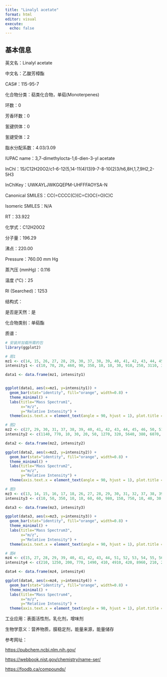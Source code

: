 ```yaml
---
title: "Linalyl acetate"
format: html
editor: visual
execute: 
  echo: false
---
```


## 基本信息

英文名：Linalyl acetate

中文名：乙酸芳樟酯

CAS#：115-95-7

化合物分类：萜类化合物，单萜(Monoterpenes)

环数：0

芳香环数：0

氢键供体：0

氢键受体：2

脂水分配系数：4.03/3.09

IUPAC name：3,7-dimethylocta-1,6-dien-3-yl acetate

InChl：1S/C12H20O2/c1-6-12(5,14-11(4)13)9-7-8-10(2)3/h6,8H,1,7,9H2,2-5H3

InChlKey：UWKAYLJWKGQEPM-UHFFFAOYSA-N

Canonical SMILES：CC(=CCCC(C)(C=C)OC(=O)C)C

Isomeric SMILES：N/A

RT：33.922

化学式：C12H20O2

分子量：196.29

沸点：220.00

Pressure：760.00 mm Hg

蒸汽压 (mmHg)：0.116

温度 (℃)：25

RI (Searched)：1253

结构式：

是否是天然：是

化合物类别：单萜酯

质谱：

```r
# 安装并加载所需的包
library(ggplot2)

# 图1
mz1 <- c(14, 15, 26, 27, 28, 29, 30, 37, 38, 39, 40, 41, 42, 43, 44, 45, 50, 51, 52, 53, 54, 55, 56, 57, 58, 61, 62, 63, 64, 65, 66, 67, 68, 69, 70, 71, 72, 74, 75, 77, 78, 79, 80, 81, 82, 83, 84, 85, 86, 89, 91, 92, 93, 94, 95, 96, 97, 98, 103, 104, 105, 106, 107, 108, 109, 110, 111, 112, 113, 114, 115, 117, 119, 120, 121, 122, 123, 124, 125, 126, 127, 135, 136, 137, 138, 139, 140, 151, 153, 154, 155, 196)
intensity1 <- c(10, 70, 20, 460, 90, 350, 10, 10, 30, 910, 250, 3110, 320, 5660, 160, 70, 50, 180, 120, 920, 150, 1820, 160, 100, 50, 30, 10, 50, 10, 250, 110, 1470, 1000, 2630, 220, 1870, 260, 10, 10, 690, 120, 1410, 3860, 1110, 320, 430, 120, 140, 60, 10, 1320, 1710, 9999, 1160, 350, 50, 60, 30, 60, 20, 760, 180, 840, 190, 260, 40, 110, 10, 120, 30, 20, 20, 170, 50, 2840, 280, 50, 10, 20, 10, 30, 40, 670, 130, 10, 100, 10, 10, 10, 100, 10, 10)

data1 <- data.frame(mz1, intensity1)


ggplot(data1, aes(x=mz1, y=intensity1)) +
  geom_bar(stat="identity", fill="orange", width=0.8) + 
  theme_minimal() + 
  labs(title="Mass Spectrum1",
       x="m/z",
       y="Relative Intensity") + 
  theme(axis.text.x = element_text(angle = 90, hjust = 1), plot.title = element_text(hjust = 0.5))  

# 图2
mz2 <- c(27, 29, 30, 31, 37, 38, 39, 40, 41, 42, 43, 44, 45, 46, 50, 51, 52, 53, 54, 55, 56, 57, 58, 59, 60, 61, 62, 63, 64, 65, 66, 67, 68, 69, 70, 71, 72, 73, 74, 75, 77, 78, 79, 80, 81, 82, 83, 84, 85, 86, 89, 90, 91, 92, 93, 94, 95, 96, 97, 98, 103, 104, 105, 106, 107, 108, 109, 110, 111, 113, 114, 115, 117, 119, 120, 121, 122, 123, 124, 125, 127, 134, 135, 136, 137, 138, 139, 154)
intensity2 <- c(1140, 770, 10, 30, 20, 50, 1270, 320, 5640, 380, 6070, 170, 630, 10, 70, 260, 150, 1030, 160, 1610, 130, 90, 50, 30, 470, 30, 20, 70, 20, 330, 170, 1390, 1660, 4480, 300, 1590, 240, 20, 10, 20, 1010, 190, 1510, 3280, 980, 310, 370, 120, 150, 60, 50, 30, 1200, 1490, 9999, 1160, 310, 40, 40, 20, 60, 20, 590, 170, 740, 160, 190, 30, 70, 80, 10, 20, 20, 130, 40, 2260, 230, 40, 10, 10, 30, 10, 40, 950, 180, 10, 90, 60)

data2 <- data.frame(mz2, intensity2)

ggplot(data2, aes(x=mz2, y=intensity2)) +
  geom_bar(stat="identity", fill="orange", width=0.8) + 
  theme_minimal() + 
  labs(title="Mass Spectrum2",
       x="m/z",
       y="Relative Intensity") + 
  theme(axis.text.x = element_text(angle = 90, hjust = 1), plot.title = element_text(hjust = 0.5))  

# 图3
mz3 <- c(13, 14, 15, 16, 17, 18, 26, 27, 28, 29, 30, 31, 32, 37, 38, 39, 40, 41, 42, 43, 44, 45, 50, 51, 52, 53, 54, 55, 56, 57, 58, 59, 60, 61, 62, 63, 64, 65, 66, 67, 68, 69, 70, 71, 72, 73, 74, 75, 76, 77, 78, 79, 80, 81, 82, 83, 84, 85, 86, 87, 89, 90, 91, 92, 93, 94, 95, 96, 97, 98, 99, 100, 101, 103, 104, 105, 106, 107, 108, 109, 110, 111, 112, 113, 114, 115, 117, 119, 120, 121, 122, 123, 124, 125, 126, 127, 128, 133, 134, 135, 136, 137, 138, 139, 140, 141, 151, 153, 154, 155, 167, 196)
intensity3 <- c(10, 50, 350, 10, 10, 60, 60, 980, 150, 750, 10, 40, 30, 10, 50, 1070, 290, 4230, 300, 6330, 170, 280, 70, 180, 90, 880, 130, 1810, 160, 100, 60, 50, 170, 40, 20, 60, 10, 190, 100, 1250, 1630, 4010, 270, 2100, 310, 60, 10, 10, 10, 640, 110, 1250, 3790, 1340, 440, 480, 140, 160, 80, 10, 10, 10, 800, 1550, 9999, 1250, 460, 80, 70, 50, 90, 10, 10, 40, 10, 540, 160, 870, 220, 620, 90, 110, 10, 130, 40, 20, 20, 180, 40, 3170, 340, 110, 20, 30, 10, 60, 10, 20, 50, 60, 910, 200, 120, 130, 20, 10, 20, 20, 90, 10, 10, 10)

data3 <- data.frame(mz3, intensity3)

ggplot(data3, aes(x=mz3, y=intensity3)) +
  geom_bar(stat="identity", fill="orange", width=0.8) + 
  theme_minimal() + 
  labs(title="Mass Spectrum3",
       x="m/z",
       y="Relative Intensity") + 
  theme(axis.text.x = element_text(angle = 90, hjust = 1), plot.title = element_text(hjust = 0.5)) 

# 图4
mz4 <- c(15, 27, 28, 29, 39, 40, 41, 42, 43, 44, 51, 52, 53, 54, 55, 56, 57, 65, 66, 67, 68, 69, 70, 71, 72, 77, 78, 79, 80, 81, 82, 83, 84, 85, 91, 92, 93, 94, 95, 105, 106, 107, 108, 109, 111, 113, 119, 121, 122, 136, 137)
intensity4 <- c(210, 1250, 200, 770, 1490, 410, 4910, 420, 8960, 210, 240, 140, 1280, 160, 2190, 180, 110, 240, 140, 1520, 1440, 3470, 230, 2380, 310, 590, 110, 1280, 4260, 1270, 400, 500, 110, 150, 760, 1600, 9999, 1140, 340, 560, 110, 830, 170, 200, 110, 120, 100, 3040, 240, 870, 160)

data4 <- data.frame(mz4, intensity4)

ggplot(data4, aes(x=mz4, y=intensity4)) +
  geom_bar(stat="identity", fill="orange", width=0.8) + 
  theme_minimal() + 
  labs(title="Mass Spectrum4",
       x="m/z",
       y="Relative Intensity") + 
  theme(axis.text.x = element_text(angle = 90, hjust = 1), plot.title = element_text(hjust = 0.5)) 

```

工业应用：表面活性剂，乳化剂，增味剂

生物学意义：营养物质，膜稳定剂，能量来源，能量储存


参考网址：

<https://pubchem.ncbi.nlm.nih.gov/>

<https://webbook.nist.gov/chemistry/name-ser/>

<https://foodb.ca/compounds/>
